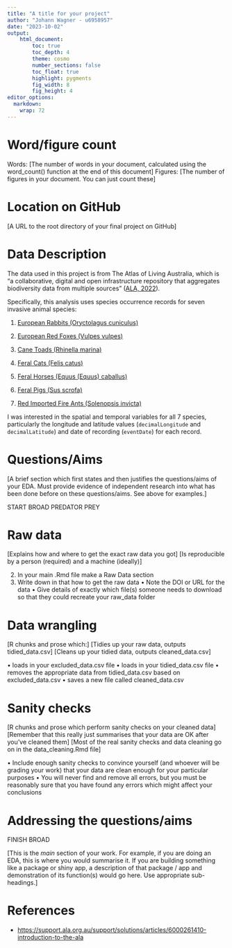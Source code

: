 ```yaml
---
title: "A title for your project"
author: "Johann Wagner - u6958957"
date: "2023-10-02"
output:  
    html_document:
        toc: true
        toc_depth: 4
        theme: cosmo
        number_sections: false
        toc_float: true
        highlight: pygments
        fig_width: 8
        fig_height: 4
editor_options: 
  markdown: 
    wrap: 72
---
```


# Word/figure count

Words: [The number of words in your document, calculated using the
word_count() function at the end of this document] Figures: [The number
of figures in your document. You can just count these]

# Location on GitHub

[A URL to the root directory of your final project on GitHub]

# Data Description

The data used in this project is from The Atlas of Living Australia,
which is "a collaborative, digital and open infrastructure repository
that aggregates biodiversity data from multiple sources" ([ALA,
2022](https://support.ala.org.au/support/solutions/articles/6000261410-introduction-to-the-ala)).

Specifically, this analysis uses species occurrence records for seven
invasive animal species:

1.  [European Rabbits (Oryctolagus
    cuniculus)](https://bie.ala.org.au/species/https://biodiversity.org.au/afd/taxa/692effa3-b719-495f-a86f-ce89e2981652)

2.  [European Red Foxes (Vulpes
    vulpes)](https://bie.ala.org.au/species/https://biodiversity.org.au/afd/taxa/2869ce8a-8212-46c2-8327-dfb7fabb8296)

3.  [Cane Toads (Rhinella
    marina)](https://bie.ala.org.au/species/https://biodiversity.org.au/afd/taxa/e79179f8-44bf-46eb-b139-a2e66f6045c1)

4.  [Feral Cats (Felis
    catus)](https://bie.ala.org.au/species/https://biodiversity.org.au/afd/taxa/7de6b16a-f854-4b4b-88cf-81868ce74ad8)

5.  [Feral Horses (Equus (Equus)
    caballus)](https://bie.ala.org.au/species/https://biodiversity.org.au/afd/taxa/86b4395d-97a7-470d-b35b-306e01dfbab6)

6.  [Feral Pigs (Sus
    scrofa)](https://bie.ala.org.au/species/https://biodiversity.org.au/afd/taxa/948d8ca1-62fc-4d03-a79d-4be2de837264)

7.  [Red Imported Fire Ants (Solenopsis
    invicta)](https://bie.ala.org.au/species/https://biodiversity.org.au/afd/taxa/5b3fe1c6-1c2c-4e20-819f-2e6d8fa3d332)

I was interested in the spatial and temporal variables for all 7
species, particularly the longitude and latitude values
(`decimalLongitude` and `decimalLatitude`) and date of recording
(`eventDate`) for each record.

# Questions/Aims

[A brief section which first states and then justifies the
questions/aims of your EDA. Must provide evidence of independent
research into what has been done before on these questions/aims. See
above for examples.]

START BROAD PREDATOR PREY

# Raw data

[Explains how and where to get the exact raw data you got] [Is
reproducible by a person (required) and a machine (ideally)]

2.  In your main .Rmd file make a Raw Data section
3.  Write down in that how to get the raw data • Note the DOI or URL for
    the data • Give details of exactly which file(s) someone needs to
    download so that they could recreate your raw_data folder

# Data wrangling

[R chunks and prose which:] [Tidies up your raw data, outputs
tidied_data.csv] [Cleans up your tidied data, outputs cleaned_data.csv]

• loads in your excluded_data.csv file • loads in your tidied_data.csv
file • removes the appropriate data from tidied_data.csv based on
excluded_data.csv • saves a new file called cleaned_data.csv

# Sanity checks

[R chunks and prose which perform sanity checks on your cleaned data]
[Remember that this really just summarises that your data are OK after
you've cleaned them] [Most of the real sanity checks and data cleaning
go on in the data_cleaning.Rmd file]

• Include enough sanity checks to convince yourself (and whoever will be
grading your work) that your data are clean enough for your particular
purposes • You will never find and remove all errors, but you must be
reasonably sure that you have found any errors which might affect your
conclusions

# Addressing the questions/aims

FINISH BROAD

[This is the *main* section of your work. For example, if you are doing
an EDA, this is where you would summarise it. If you are building
something like a package or shiny app, a description of that package /
app and demonstration of its function(s) would go here. Use appropriate
sub-headings.]

# References

-   <https://support.ala.org.au/support/solutions/articles/6000261410-introduction-to-the-ala>
